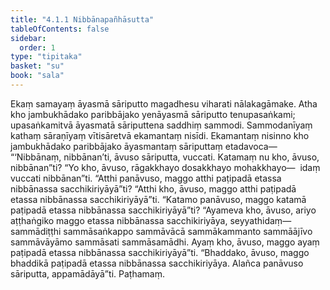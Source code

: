 ```yaml
---
title: "4.1.1 Nibbānapañhāsutta"
tableOfContents: false
sidebar:
  order: 1
type: "tipitaka"
basket: "su"
book: "sala"
---
```



<DynamicBreadcrumb />

<Division number="314" book="sala" bookNo="13" page="447">

<Paragraph number="1325" book="sala">
Ekaṃ samayaṃ āyasmā sāriputto magadhesu viharati nālakagāmake. Atha kho jambukhādako paribbājako yenāyasmā sāriputto tenupasaṅkami; upasaṅkamitvā āyasmatā sāriputtena saddhiṃ sammodi. Sammodanīyaṃ kathaṃ sāraṇīyaṃ vītisāretvā ekamantaṃ nisīdi. Ekamantaṃ nisinno kho jambukhādako paribbājako āyasmantaṃ sāriputtaṃ etadavoca—
</Paragraph>

<Paragraph number="1326" book="sala">
“‘Nibbānaṃ, nibbānan’ti, āvuso sāriputta, vuccati. Katamaṃ nu kho, āvuso, nibbānan”ti? “Yo kho, āvuso, rāgakkhayo dosakkhayo mohakkhayo—  idaṃ vuccati nibbānan”ti. “Atthi panāvuso, maggo atthi paṭipadā etassa nibbānassa sacchikiriyāyā”ti? “Atthi kho, āvuso, maggo atthi paṭipadā etassa nibbānassa sacchikiriyāyā”ti. “Katamo panāvuso, maggo katamā paṭipadā etassa nibbānassa sacchikiriyāyā”ti? “Ayameva kho, āvuso, ariyo aṭṭhaṅgiko maggo etassa nibbānassa sacchikiriyāya, seyyathidaṃ—  sammādiṭṭhi sammāsaṅkappo sammāvācā sammākammanto sammāājīvo sammāvāyāmo sammāsati sammāsamādhi. Ayaṃ kho, āvuso, maggo ayaṃ paṭipadā etassa nibbānassa sacchikiriyāyā”ti. “Bhaddako, āvuso, maggo bhaddikā paṭipadā etassa nibbānassa sacchikiriyāya. Alañca panāvuso sāriputta, appamādāyā”ti.

</Paragraph>
</Division>

<Paragraph number="1327" type="center" book="sala">
Paṭhamaṃ.
</Paragraph>